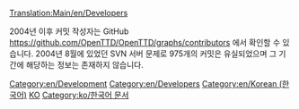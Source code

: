 [[Translation:Main/en/Developers]]

2004년 이후 커밋 작성자는 GitHub https://github.com/OpenTTD/OpenTTD/graphs/contributors 에서 확인할 수 있습니다. 2004년 8월에 있었던 SVN 서버 문제로 975개의 커밋은 유실되었으며 그 기간에 해당하는 정보는 존재하지 않습니다.

[[Category:en/Development]]
[[Category:en/Developers]]
[[Category:en/Korean (한국어)]]
[[Category:en/Articles in other languages|KO]]
[[Category:ko/한국어 문서]]